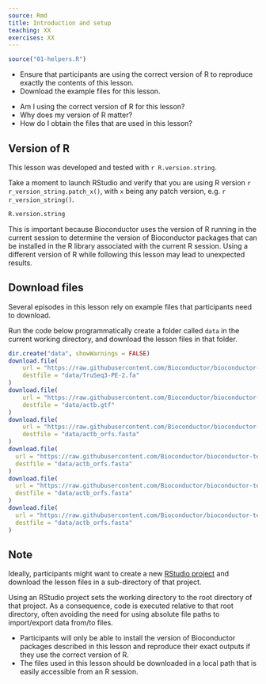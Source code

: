 ```yaml
---
source: Rmd
title: Introduction and setup
teaching: XX
exercises: XX
---
```


```r
source("01-helpers.R")
```

::::::::::::::::::::::::::::::::::::::: objectives

- Ensure that participants are using the correct version of R to reproduce exactly the contents of this lesson.
- Download the example files for this lesson.

::::::::::::::::::::::::::::::::::::::::::::::::::

:::::::::::::::::::::::::::::::::::::::: questions

- Am I using the correct version of R for this lesson?
- Why does my version of R matter?
- How do I obtain the files that are used in this lesson?

::::::::::::::::::::::::::::::::::::::::::::::::::

## Version of R

This lesson was developed and tested with `r R.version.string`.

Take a moment to launch RStudio and verify that you are using R version `r r_version_string.patch_x()`, with `x` being any patch version, e.g. `r r_version_string()`.

```r
R.version.string
```

This is important because Bioconductor uses the version of R running in the current session to determine the version of Bioconductor packages that can be installed in the R library associated with the current R session.
Using a different version of R while following this lesson may lead to unexpected results.

## Download files

Several episodes in this lesson rely on example files that participants need to download.

Run the code below programmatically create a folder called `data` in the current working directory, and download the lesson files in that folder.

```r
dir.create("data", showWarnings = FALSE)
download.file(
    url = "https://raw.githubusercontent.com/Bioconductor/bioconductor-teaching/master/data/TrimmomaticAdapters/TruSeq3-PE-2.fa", 
    destfile = "data/TruSeq3-PE-2.fa"
)
download.file(
    url = "https://raw.githubusercontent.com/Bioconductor/bioconductor-teaching/master/data/ActbGtf/actb.gtf", 
    destfile = "data/actb.gtf"
)
download.file(
    url = "https://raw.githubusercontent.com/Bioconductor/bioconductor-teaching/master/data/ActbOrf/actb_orfs.fasta", 
    destfile = "data/actb_orfs.fasta"
)
download.file(
  url = "https://raw.githubusercontent.com/Bioconductor/bioconductor-teaching/devel/data/SummarizedExperiment/counts.csv",
  destfile = "data/actb_orfs.fasta"
)
download.file(
  url = "https://raw.githubusercontent.com/Bioconductor/bioconductor-teaching/devel/data/SummarizedExperiment/gene_metadata.csv",
  destfile = "data/actb_orfs.fasta"
)
download.file(
  url = "https://raw.githubusercontent.com/Bioconductor/bioconductor-teaching/devel/data/SummarizedExperiment/sample_metadata.csv",
  destfile = "data/actb_orfs.fasta"
)
```

:::::::::::::::::::::::::::::::::::::::::  callout

## Note

Ideally, participants might want to create a new [RStudio project][external-rstudio-project] and download the lesson files in a sub-directory of that project.

Using an RStudio project sets the working directory to the root directory of that project.
As a consequence, code is executed relative to that root directory, often avoiding the need for using absolute file paths to import/export data from/to files.


::::::::::::::::::::::::::::::::::::::::::::::::::

[external-rstudio-project]: https://support.rstudio.com/hc/en-us/articles/200526207-Using-Projects


:::::::::::::::::::::::::::::::::::::::: keypoints

- Participants will only be able to install the version of Bioconductor packages described in this lesson and reproduce their exact outputs if they use the correct version of R.
- The files used in this lesson should be downloaded in a local path that is easily accessible from an R session.

::::::::::::::::::::::::::::::::::::::::::::::::::


